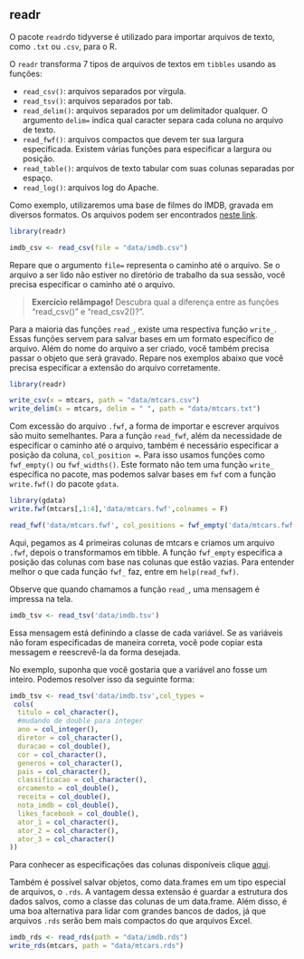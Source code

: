 ## readr
O pacote `readr`do tidyverse é utilizado para importar arquivos de texto, como `.txt` ou `.csv`, para o R.




O `readr` transforma 7 tipos de arquivos de textos em `tibbles` usando as funções:

- `read_csv()`: arquivos separados por vírgula.
- `read_tsv()`: arquivos separados por tab.
- `read_delim()`: arquivos separados por um delimitador qualquer. O argumento `delim=` indica qual caracter separa cada coluna no arquivo de texto.
- `read_fwf()`: arquivos compactos que devem ter sua largura especificada. Existem várias funções para especificar a largura ou posição.
- `read_table()`: arquivos de texto tabular com suas colunas separadas por espaço.
- `read_log()`: arquivos log do Apache.


Como exemplo, utilizaremos uma base de filmes do IMDB, gravada em diversos formatos. Os arquivos podem ser encontrados [neste link](https://github.com/curso-r/site-v2/raw/master/content/material/importacao/data/imdb.rds). 



```{r eval=FALSE}
library(readr)

imdb_csv <- read_csv(file = "data/imdb.csv")

```



Repare que o argumento `file=` representa o caminho até o arquivo. Se o arquivo a ser lido não estiver no diretório de trabalho da sua sessão, você precisa especificar o caminho até o arquivo. 



> **Exercício relâmpago!** Descubra qual a diferença entre as funções "read_csv()" e "read_csv2()?".

Para a maioria das funções `read_`, existe uma respectiva função `write_`. Essas funções servem para salvar bases em um formato específico de arquivo. Além do nome do arquivo a ser criado, você também precisa passar o objeto que será gravado. Repare nos exemplos abaixo que você precisa especificar a extensão do arquivo corretamente.

```{r include=FALSE}
library(readr)
```

```{r eval=FALSE}
write_csv(x = mtcars, path = "data/mtcars.csv")
write_delim(x = mtcars, delim = " ", path = "data/mtcars.txt")
```


Com excessão do arquivo `.fwf`, a forma de importar e escrever arquivos são muito semelhantes. Para a função `read_fwf`, além da necessidade de especificar o caminho até o arquivo, também é necessário especificar a posição da coluna, `col_position =`. Para isso usamos funções como `fwf_empty()` ou `fwf_widths()`. Este formato não tem uma função `write_` específica no pacote, mas podemos salvar bases em `fwf` com a função `write.fwf()` do pacote `gdata`.
```{r eval=FALSE}
library(gdata)
write.fwf(mtcars[,1:4],'data/mtcars.fwf',colnames = F)

read_fwf('data/mtcars.fwf', col_positions = fwf_empty('data/mtcars.fwf',col_names = c('mpg','cyl','disp','hp')))
```
Aqui, pegamos as 4 primeiras colunas de mtcars e criamos um arquivo `.fwf`, depois o transformamos em tibble. A função `fwf_empty` especifica a posição das colunas com base nas colunas que estão vazias. Para entender melhor o que cada função `fwf_` faz, entre em `help(read_fwf)`.



Observe que quando chamamos a função `read_`, uma mensagem é impressa na tela. 
```{r}
imdb_tsv <- read_tsv('data/imdb.tsv')
```
Essa mensagem está definindo a classe de cada variável. Se as variáveis não foram especificadas de maneira correta, você pode copiar esta messagem e reescrevê-la da forma desejada. 

No exemplo, suponha que você gostaria que a variável ano fosse um inteiro. Podemos resolver isso da seguinte forma:
```{r eval=FALSE}
imdb_tsv <- read_tsv('data/imdb.tsv',col_types =  
 cols(
  titulo = col_character(),
  #mudando de double para integer
  ano = col_integer(),
  diretor = col_character(),
  duracao = col_double(),
  cor = col_character(),
  generos = col_character(),
  pais = col_character(),
  classificacao = col_character(),
  orcamento = col_double(),
  receita = col_double(),
  nota_imdb = col_double(),
  likes_facebook = col_double(),
  ator_1 = col_character(),
  ator_2 = col_character(),
  ator_3 = col_character()
))
```
Para conhecer as especificações das colunas disponíveis clique [aqui](https://readr.tidyverse.org/articles/readr.html#available-column-specifications).

Também é possível salvar objetos, como data.frames em um tipo especial de arquivos, o `.rds`. A vantagem dessa extensão é guardar a estrutura dos dados salvos, como a classe das colunas de um data.frame. Além disso, é uma boa alternativa para lidar com grandes bancos de dados, já que arquivos `.rds` serão bem mais compactos do que arquivos Excel.

```{r}
imdb_rds <- read_rds(path = "data/imdb.rds")
write_rds(mtcars, path = "data/mtcars.rds")
```




